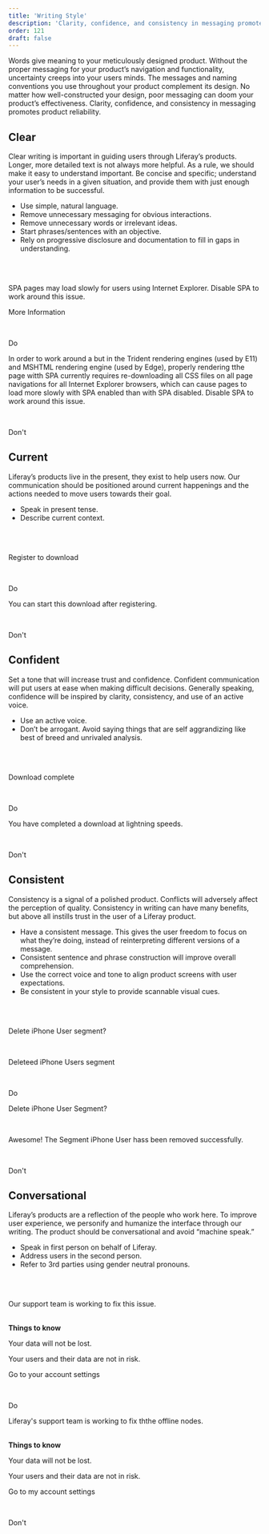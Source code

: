 ```yaml
---
title: 'Writing Style'
description: 'Clarity, confidence, and consistency in messaging promotes product reliability.'
order: 121
draft: false
---
```



Words give meaning to your meticulously designed product. Without the proper messaging for your product’s navigation and functionality, uncertainty creeps into your users minds. The messages and naming conventions you use throughout your product complement its design. No matter how well-constructed your design, poor messaging can doom your product’s effectiveness. Clarity, confidence, and consistency in messaging promotes product reliability.

## Clear

Clear writing is important in guiding users through Liferay’s products. Longer, more detailed text is not always more helpful. As a rule, we should make it easy to understand important. Be concise and specific; understand your user’s needs in a given situation, and provide them with just enough information to be successful. 

* Use simple, natural language.
* Remove unnecessary messaging for obvious interactions.
* Remove unnecessary words or irrelevant ideas.
* Start phrases/sentences with an objective.
* Rely on progressive disclosure and documentation to fill in gaps in understanding.

<br />
<br />

<Grid variant='smallCards' >
	<Box>
		<p>SPA pages may load slowly for users using Internet Explorer. Disable SPA to work around this issue.</p>
		<p class="link-false">More Information</p>
		<br />
		<p class="do">Do</p>
	</Box>
	<Box>
		<p>In order to work around a but in the Trident rendering engines (used by E11) and MSHTML rendering engine (used by Edge), properly rendering tthe page witth SPA currently requires re-downloading all CSS files on all page navigations for all Internet Explorer browsers, which can cause pages to load more slowly with SPA enabled than with SPA disabled. Disable SPA to work around this issue.</p>
		<br />
		<p class="dont">Don't</p>
	</Box>
</Grid>

## Current

Liferay’s products live in the present, they exist to help users now. Our communication should be positioned around current happenings and the actions needed to move users towards their goal.

* Speak in present tense.
* Describe current context.

<br />
<br />

<Grid variant='smallCards' >
	<Box>
		<p>Register to download</p>
		<br />
		<p class="do">Do</p>
	</Box>
	<Box>
		<p>You can start this download after registering.</p>
		<br />
		<p class="dont">Don't</p>
	</Box>
</Grid>


## Confident

Set a tone that will increase trust and confidence. Confident communication will put users at ease when making difficult decisions. Generally speaking, confidence will be inspired by clarity, consistency, and use of an active voice.

* Use an active voice.
* Don’t be arrogant. Avoid saying things that are self aggrandizing like best of breed and unrivaled analysis.

<br />
<br />


<Grid variant='smallCards' >
	<Box>
		<p>Download complete</p>
		<br />
		<p class="do">Do</p>
	</Box>
	<Box>
		<p>You have completed a download at lightning speeds.</p>
		<br />
		<p class="dont">Don't</p>
	</Box>
</Grid>


## Consistent

Consistency is a signal of a polished product. Conflicts will adversely affect the perception of quality. Consistency in writing can have many benefits, but above all instills trust in the user of a Liferay product. 

* Have a consistent message. This gives the user freedom to focus on what they’re doing, instead of reinterpreting different versions of a message.
* Consistent sentence and phrase construction will improve overall comprehension.
* Use the correct voice and tone to align product screens with user expectations. 
* Be consistent in your style to provide scannable visual cues.

<br />
<br />


<Grid variant='smallCards' >
	<Box>
		<p>Delete iPhone User segment?</p>
		<br />
		<p>Deleteed iPhone Users segment</p>
		<br />
		<p class="do">Do</p>
	</Box>
	<Box>
		<p>Delete iPhone User Segment?</p>
		<br />
		<p>Awesome! The Segment iPhone User hass been removed successfully.</p>
		<br />
		<p class="dont">Don't</p>
	</Box>
</Grid>


## Conversational

Liferay’s products are a reflection of the people who work here. To improve user experience, we personify and humanize the interface through our writing. The product should be conversational and avoid “machine speak.” 

* Speak in first person on behalf of Liferay.
* Address users in the second person.
* Refer to 3rd parties using gender neutral pronouns.

<br />
<br />

<Grid variant='smallCards' >
	<Box>
		<p>Our support team is working to fix this issue.</p>
		<br />
		<strong>Things to know</strong>
		<p>Your data will not be lost.</p>
		<p>Your users and their data are not in risk.</p>
		<p class="link-false">Go to your account settings</p>
		<br />
		<p class="do">Do</p>
	</Box>
	<Box>
		<p>Liferay's support team is working to fix ththe offline nodes.</p>
		<br />
		<strong>Things to know</strong>
		<p>Your data will not be lost.</p>
		<p>Your users and their data are not in risk.</p>
		<p class="link-false">Go to my account settings</p>
		<br />
		<p class="dont">Don't</p>
	</Box>
</Grid>